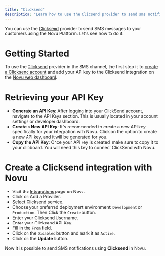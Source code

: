 ```yaml
---
title: "Clicksend"
description: "Learn how to use the Clicsend provider to send sms notifications using Novu"
---
```


You can use the [Clicksend](https://www.clicksend.com/in/) provider to send SMS messages to your customers using the Novu Platform.
Let's see how to do it:

# Getting Started

To use the [Clicksend](https://www.clicksend.com/in/) provider in the SMS channel, the first step is to [create a Clicksend account](https://dashboard.clicksend.com/signup/step1) and add your API key to the Clicksend integration on the [Novu web dashboard](https://dashboard-v2.novu.co/integrations?utm_campaign=docs-sms-clicksend).

# Retrieving your API Key

- **Generate an API Key**: After logging into your ClickSend account, navigate to the API Keys section. This is usually located in your account settings or developer dashboard.
- **Create a New API Key**: It's recommended to create a new API key specifically for your integration with Novu. Click on the option to create a new API key, and it will be generated for you.
- **Copy the API Key**: Once your API key is created, make sure to copy it to your clipboard. You will need this key to connect ClickSend with Novu.

# Create a Clicksend integration with Novu

- Visit the [Integrations](https://dashboard-v2.novu.co/integrations?utm_campaign=docs-sms-clicksend) page on Novu.
- Click on Add a Provider.
- Select Clicksend service.
- Choose your preferred deployment environment: `Development` or `Production`. Then Click the `Create` button.
- Enter your Clicksend Username.
- Enter your Clicksend API Key.
- Fill in the `From` field.
- Click on the `Disabled` button and mark it as `Active`.
- Click on the **Update** button.

Now it is possible to send SMS notifications using **Clicksend** in Novu.
